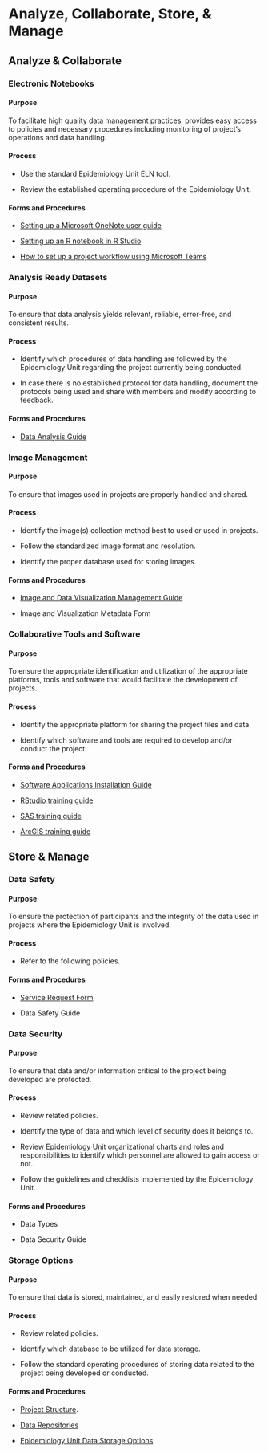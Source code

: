 # Analyze, Collaborate, Store, & Manage {.unnumbered}

## Analyze & Collaborate

### Electronic Notebooks

:::::: {.panel-tabset}

#### Purpose

To facilitate high quality data management practices, provides easy access to policies and necessary procedures including monitoring of project's operations and data handling.

#### Process

-   Use the standard Epidemiology Unit ELN tool.

-   Review the established operating procedure of the Epidemiology Unit.

#### Forms and Procedures

- [Setting up a Microsoft OneNote user guide](https://userguiding.com/blog/how-to-use-microsoft-onenote/)

-   [Setting up an R notebook in R Studio](https://bookdown.org/yihui/rmarkdown/notebook.html)

-   [How to set up a project workflow using Microsoft Teams](https://learn.microsoft.com/en-us/power-automate/teams/overview) 

::::::

### Analysis Ready Datasets

:::::: {.panel-tabset}

#### Purpose

To ensure that data analysis yields relevant, reliable, error-free, and consistent results.

#### Process

-   Identify which procedures of data handling are followed by the Epidemiology Unit regarding the project currently being conducted.

-   In case there is no established protocol for data handling, document the protocols being used and share with members and modify according to feedback.

#### Forms and Procedures

-   [Data Analysis Guide](products/data_analysis_guide.pdf)

::::::

### Image Management

:::::: {.panel-tabset}

#### Purpose

To ensure that images used in projects are properly handled and shared. 

#### Process

-   Identify the image(s) collection method best to used or used in projects.

-   Follow the standardized image format and resolution.

-   Identify the proper database used for storing images.

#### Forms and Procedures

-   [Image and Data Visualization Management Guide](products/data_visualization_guide.pdf)

-   Image and Visualization Metadata Form

::::::

### Collaborative Tools and Software

:::::: {.panel-tabset}

#### Purpose

To ensure the appropriate identification and utilization of the appropriate platforms, tools and software that would facilitate the development of projects.

#### Process

-   Identify the appropriate platform for sharing the project files and data.

-   Identify which software and tools are required to develop and/or conduct the project.

#### Forms and Procedures

-   [Software Applications Installation Guide](software_guide.html)

-   [RStudio training guide](https://epirhandbook.com/en/)

- [SAS training guide](https://www.bu.edu/stat/bu-student-chapter-of-the-asa/sas-training/)

-   [ArcGIS training guide](https://www.cdc.gov/gis/gis-training.htm)

::::::

## Store & Manage

::: panel-tabset
### Data Safety

#### Purpose

To ensure the protection of participants and the integrity of the data used in projects where the Epidemiology Unit is involved.

#### Process

-   Refer to the following policies.

#### Forms and Procedures

-   [Service Request Form](products/SERVICE_REQUEST.pdf)

-   Data Safety Guide

### Data Security

#### Purpose

To ensure that data and/or information critical to the project being developed are protected.

#### Process

-   Review related policies.

-   Identify the type of data and which level of security does it belongs to.

-   Review Epidemiology Unit organizational charts and roles and responsibilities to identify which personnel are allowed to gain access or not.

-   Follow the guidelines and checklists implemented by the Epidemiology Unit.

#### Forms and Procedures

-   Data Types

-   Data Security Guide

### Storage Options

#### Purpose

To ensure that data is stored, maintained, and easily restored when needed.

#### Process

-   Review related policies.

-   Identify which database to be utilized for data storage.

-   Follow the standard operating procedures of storing data related to the project being developed or conducted.

#### Forms and Procedures

-   [Project Structure](products/project_structure_guide.pdf).

-   [Data Repositories](https://github.com/Cook-County-Department-of-Public-Health)

-   [Epidemiology Unit Data Storage Options](storage.qmd) 
:::
